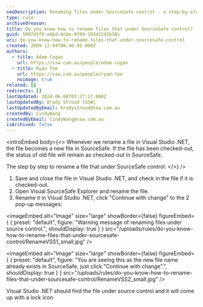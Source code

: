 ```yaml
---
seoDescription: Renaming files under SourceSafe control - a step-by-step guide to renaming files while maintaining version control.
type: rule
archivedreason:
title: Do you know how to rename files that under SourceSafe control?
guid: 5097d3f0-e86d-4cbe-9f89-1b3d22d2b38c
uri: do-you-know-how-to-rename-files-that-under-sourcesafe-control
created: 2009-12-04T08:40:45.000Z
authors:
  - title: Adam Cogan
    url: https://ssw.com.au/people/adam-cogan
  - title: Ryan Tee
    url: https://ssw.com.au/people/ryan-tee
    noimage: true
related: []
redirects: []
lastUpdated: 2024-06-08T03:27:17.000Z
lastUpdatedBy: Brady Stroud [SSW]
lastUpdatedByEmail: bradystroud@ssw.com.au
createdBy: CindyWang
createdByEmail: CindyWang@ssw.com.au
isArchived: false
---
```


<introEmbed
  body={<>
Whenever we rename a file in Visual Studio .NET, the file becomes a new file in SourceSafe. If the file has been checked-out, the status of old file will remain as checked-out in SourceSafe.

The step by step to rename a file that under SourceSafe control:
  </>}
/>
1. Save and close the file in Visual Studio .NET, and check in the file if it is checked-out.
2. Open Visual SourceSafe Explorer and rename the file.
3. Rename it in Visual Studio .NET, click "Continue with change" to the 2 pop-up messages:


<imageEmbed
  alt="Image"
  size="large"
  showBorder={false}
  figureEmbed={ {
    preset: "default",
    figure: "Warning message of renaming files under source control.",
    shouldDisplay: true
  } }
  src="/uploads/rules/do-you-know-how-to-rename-files-that-under-sourcesafe-control/RenameVSS1_small.jpg"
/>


<imageEmbed
  alt="Image"
  size="large"
  showBorder={false}
  figureEmbed={ {
    preset: "default",
    figure: "You are seeing this as the new file name already exists in SourceSafe, just click \"Continue with change\".",
    shouldDisplay: true
  } }
  src="/uploads/rules/do-you-know-how-to-rename-files-that-under-sourcesafe-control/RenameVSS2_small.jpg"
/>

Visual Studio .NET should find the file under source control and it will come up with a lock icon
